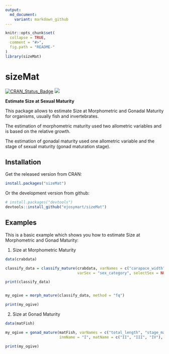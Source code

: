 ```yaml
---
output:
  md_document:
    variant: markdown_github
---
```


```r
knitr::opts_chunk$set(
  collapse = TRUE,
  comment = "#>",
  fig.path = "README-"
)
library(sizeMat)
```


# sizeMat

[![CRAN_Status_Badge](http://www.r-pkg.org/badges/version/sizeMat)](http://cran.r-project.org/package=sizeMat)
[![](http://cranlogs.r-pkg.org/badges/sizeMat)](http://cran.rstudio.com/web/packages/sizeMat/index.html)


**Estimate Size at Sexual Maturity**

This package allows to estimate Size at Morphometric and Gonadal Maturity for organisms, usually fish and invertebrates.

The estimation of morphometric maturity used two allometric variables and is based on the relative growth.

The estimation of gonadal maturity used one allometric variable and the stage of sexual maturity (gonad maturation stage).


## Installation


Get the released version from CRAN:

```R
install.packages("sizeMat")
```

Or the development version from github:

```R
# install.packages("devtools")
devtools::install_github("ejosymart/sizeMat")
```



## Examples

This is a basic example which shows you how to estimate Size at Morphometric and Gonad Maturity:

1. Size at Morphometric Maturity

```r
data(crabdata)

classify_data = classify_mature(crabdata, varNames = c("carapace_width", "chela_height"), 
                                varSex = "sex_category", selectSex = NULL, method = "ld")

print(classify_data)


my_ogive = morph_mature(classify_data, method = "fq")

print(my_ogive)


```


2. Size at Gonad Maturity

```r
data(matFish)

my_ogive = gonad_mature(matFish, varNames = c("total_length", "stage_mat"), 
                        inmName = "I", matName = c("II", "III", "IV"), method = "fq", niter = 999)

print(my_ogive)

```

